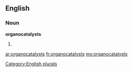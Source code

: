 ==English==

===Noun===
'''organocatalysts'''

# {{plural of|[[organocatalyst]]}}

[[Category:English plurals]]

[[ar:organocatalysts]]
[[fr:organocatalysts]]
[[my:organocatalysts]]